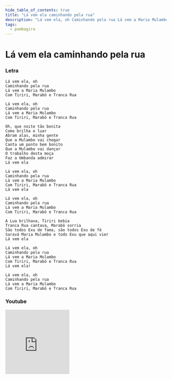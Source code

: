 ```yaml
---
hide_table_of_contents: true
title: "Lá vem ela caminhando pela rua"
description: "Lá vem ela, oh Caminhando pela rua Lá vem a Maria Mulambo Com Tiriri, Marabô e Tranca Rua Lá vem ela, oh Caminhando pela rua Lá vem a Maria Mulambo Com Tiriri, Marabô e Tranca Rua Oh, que noite tão bonita Como brilha o luar Abram alas, minha gente Que a Mulambo vai chegar Canta um ponto bem bonito Que a Mulambo vai dançar O trabalho desta moça Faz a Umbanda admirar Lá vem ela Lá vem ela, oh Caminhando pela rua Lá vem a Maria Mulambo Com Tiriri, Marabô e Tranca Rua Lá vem ela Lá vem ela, oh Caminhando pela rua Lá vem a Maria Mulambo Com Tiriri, Marabô e Tranca Rua A Lua brilhava, Tiriri bebia Tranca Rua cantava, Marabô sorria São todos Exu de fama, são todos Exu de fé Saravá Maria Mulambo e todo Exu que aqui vier Lá vem ela Lá vem ela, oh Caminhando pela rua Lá vem a Maria Mulambo Com Tiriri, Marabô e Tranca Rua Lá vem ela! Lá vem ela, oh Caminhando pela rua Lá vem a Maria Mulambo Com Tiriri, Marabô e Tranca Rua"
tags:
  - pombagira
---
```


# Lá vem ela caminhando pela rua

### Letra

```text
Lá vem ela, oh
Caminhando pela rua
Lá vem a Maria Mulambo
Com Tiriri, Marabô e Tranca Rua

Lá vem ela, oh
Caminhando pela rua
Lá vem a Maria Mulambo
Com Tiriri, Marabô e Tranca Rua

Oh, que noite tão bonita
Como brilha o luar
Abram alas, minha gente
Que a Mulambo vai chegar
Canta um ponto bem bonito
Que a Mulambo vai dançar
O trabalho desta moça
Faz a Umbanda admirar
Lá vem ela

Lá vem ela, oh
Caminhando pela rua
Lá vem a Maria Mulambo
Com Tiriri, Marabô e Tranca Rua
Lá vem ela

Lá vem ela, oh
Caminhando pela rua
Lá vem a Maria Mulambo
Com Tiriri, Marabô e Tranca Rua

A Lua brilhava, Tiriri bebia
Tranca Rua cantava, Marabô sorria
São todos Exu de fama, são todos Exu de fé
Saravá Maria Mulambo e todo Exu que aqui vier
Lá vem ela

Lá vem ela, oh
Caminhando pela rua
Lá vem a Maria Mulambo
Com Tiriri, Marabô e Tranca Rua
Lá vem ela!

Lá vem ela, oh
Caminhando pela rua
Lá vem a Maria Mulambo
Com Tiriri, Marabô e Tranca Rua
```

### Youtube

<iframe
  width="200"
  height="200"
  src="https://www.youtube.com/embed/PcS1MefZT6Q"
  title="YouTube video player"
  frameborder="0"
  allow="accelerometer; autoplay; clipboard-write; encrypted-media; gyroscope; picture-in-picture; web-share"
  referrerpolicy="strict-origin-when-cross-origin"
  allowfullscreen
></iframe>